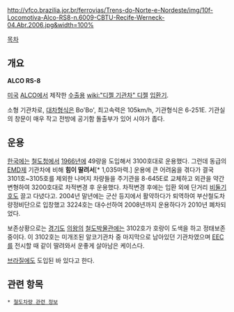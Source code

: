 http://vfco.brazilia.jor.br/ferrovias/Trens-do-Norte-e-Nordeste/img/10f-Locomotiva-Alco-RS8-n.6009-CBTU-Recife-Werneck-04.Abr.2006.jpg&width=100%

[[목차]]
== 개요 ==
'''ALCO RS-8'''

[[미국]] [[ALCO]]에서 제작한 [[수출]]용 [[wiki:"디젤 기관차" 디젤]] [[입환기]].

소형 기관차로, [[대차]]형식은 Bo'Bo', 최고속력은 105km/h, 기관형식은 6-251E. 기관실의 창문이 매우 작고 전방에 공기함 돌출부가 있어 시야가 좁다.

== 운용 ==
[[한국]]에는 [[철도청]]에서 [[1966년]]에 49량을 도입해서 3100호대로 운용했다. 그런데 동급의 [[EMD]]제 기관차에 비해 '''힘이 딸려서'''[* 1,035마력.] 운용에 큰 어려움을 겪다가 결국 3101호~3105호를 제외한 나머지 차량들을 주기관을 8-645E로 교체하고 외관을 약간 변형하여 3200호대로 차적변경 후 운용했다. 차적변경 후에는 입환 외에 단거리 [[비둘기호]]도 끌고 다녔다고. 2004년 말년에는 군산 등지에서 활약하다가 퇴역하여 부산철도차량정비단으로 입창했고 3224호는 대수선하여 2008년까지 운용하다가 2010년 폐차되었다. 

보존상황으로는 [[경기도]] [[의왕]]의 [[철도박물관]]에는 3102호가 호랑이 도색을 하고 정태보존 중이다. 이 3102호는 미개조된 알코기관차 중 마지막으로 남아있던 기관차였으며 [[EEC]]를 전시할 때 같이 딸려와서 운좋게 살아남은 케이스다.

[[브라질]]에도 도입된 바 있다고 한다.

== 관련 항목 ==
 * [[철도차량 관련 정보]]
